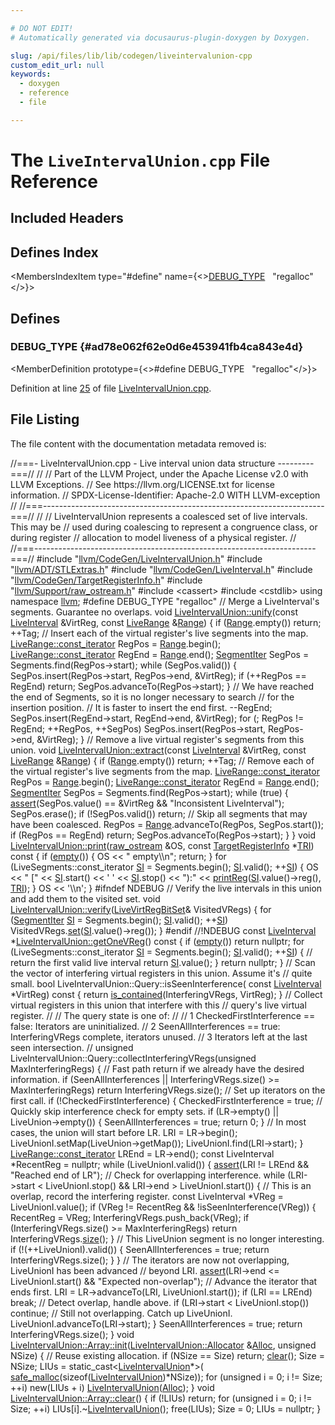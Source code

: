 ```yaml
---

# DO NOT EDIT!
# Automatically generated via docusaurus-plugin-doxygen by Doxygen.

slug: /api/files/lib/lib/codegen/liveintervalunion-cpp
custom_edit_url: null
keywords:
  - doxygen
  - reference
  - file

---
```





# The `LiveIntervalUnion.cpp` File Reference

<DoxygenPage pluginConfig={pluginConfig}>



## Included Headers

<IncludesList>
<IncludesListItem
  filePath="llvm/CodeGen/LiveIntervalUnion.h"
  permalink="/docs/api/files/include/include/llvm/include/llvm/codegen/liveintervalunion-h"
  isLocal="true" />
<IncludesListItem
  filePath="llvm/ADT/STLExtras.h"
  permalink="/docs/api/files/include/include/llvm/include/llvm/adt/stlextras-h"
  isLocal="true" />
<IncludesListItem
  filePath="llvm/CodeGen/LiveInterval.h"
  permalink="/docs/api/files/include/include/llvm/include/llvm/codegen/liveinterval-h"
  isLocal="true" />
<IncludesListItem
  filePath="llvm/CodeGen/TargetRegisterInfo.h"
  permalink="/docs/api/files/include/include/llvm/include/llvm/codegen/targetregisterinfo-h"
  isLocal="true" />
<IncludesListItem
  filePath="llvm/Support/raw_ostream.h"
  permalink="/docs/api/files/include/include/llvm/include/llvm/support/raw-ostream-h"
  isLocal="true" />
<IncludesListItem
  filePath="cassert"
  permalink=""
  isLocal="false" />
<IncludesListItem
  filePath="cstdlib"
  permalink=""
  isLocal="false" />
</IncludesList>

## Defines Index

<MembersIndex>

<MembersIndexItem
  type="#define"
  name={<><a href="#ad78e062f62e0d6e453941fb4ca843e4d">DEBUG&#95;TYPE</a>&nbsp;&nbsp;&nbsp;&quot;regalloc&quot;</>}>
</MembersIndexItem>

</MembersIndex>


<SectionDefinition>

## Defines

### DEBUG&#95;TYPE {#ad78e062f62e0d6e453941fb4ca843e4d}

<MemberDefinition
  prototype={<>#define DEBUG&#95;TYPE&nbsp;&nbsp;&nbsp;&quot;regalloc&quot;</>}>

Definition at line <a href="#l00025">25</a> of file <a href="/docs/api/files/lib/lib/codegen/liveintervalunion-cpp">LiveIntervalUnion.cpp</a>.
</MemberDefinition>

</SectionDefinition>

## File Listing

The file content with the documentation metadata removed is:

<ProgramListing>

<Link id="l00001" /><CodeLine lineNumber="1"><Highlight kind="comment">//===- LiveIntervalUnion.cpp - Live interval union data structure ---------===//</Highlight><Highlight kind="normal"></Highlight></CodeLine>
<Link id="l00002" /><CodeLine lineNumber="2"><Highlight kind="normal"></Highlight><Highlight kind="comment">//</Highlight><Highlight kind="normal"></Highlight></CodeLine>
<Link id="l00003" /><CodeLine lineNumber="3"><Highlight kind="normal"></Highlight><Highlight kind="comment">// Part of the LLVM Project, under the Apache License v2.0 with LLVM Exceptions.</Highlight><Highlight kind="normal"></Highlight></CodeLine>
<Link id="l00004" /><CodeLine lineNumber="4"><Highlight kind="normal"></Highlight><Highlight kind="comment">// See https://llvm.org/LICENSE.txt for license information.</Highlight><Highlight kind="normal"></Highlight></CodeLine>
<Link id="l00005" /><CodeLine lineNumber="5"><Highlight kind="normal"></Highlight><Highlight kind="comment">// SPDX-License-Identifier: Apache-2.0 WITH LLVM-exception</Highlight><Highlight kind="normal"></Highlight></CodeLine>
<Link id="l00006" /><CodeLine lineNumber="6"><Highlight kind="normal"></Highlight><Highlight kind="comment">//</Highlight><Highlight kind="normal"></Highlight></CodeLine>
<Link id="l00007" /><CodeLine lineNumber="7"><Highlight kind="normal"></Highlight><Highlight kind="comment">//===----------------------------------------------------------------------===//</Highlight><Highlight kind="normal"></Highlight></CodeLine>
<Link id="l00008" /><CodeLine lineNumber="8"><Highlight kind="normal"></Highlight><Highlight kind="comment">//</Highlight><Highlight kind="normal"></Highlight></CodeLine>
<Link id="l00009" /><CodeLine lineNumber="9"><Highlight kind="normal"></Highlight><Highlight kind="comment">// LiveIntervalUnion represents a coalesced set of live intervals. This may be</Highlight><Highlight kind="normal"></Highlight></CodeLine>
<Link id="l00010" /><CodeLine lineNumber="10"><Highlight kind="normal"></Highlight><Highlight kind="comment">// used during coalescing to represent a congruence class, or during register</Highlight><Highlight kind="normal"></Highlight></CodeLine>
<Link id="l00011" /><CodeLine lineNumber="11"><Highlight kind="normal"></Highlight><Highlight kind="comment">// allocation to model liveness of a physical register.</Highlight><Highlight kind="normal"></Highlight></CodeLine>
<Link id="l00012" /><CodeLine lineNumber="12"><Highlight kind="normal"></Highlight><Highlight kind="comment">//</Highlight><Highlight kind="normal"></Highlight></CodeLine>
<Link id="l00013" /><CodeLine lineNumber="13"><Highlight kind="normal"></Highlight><Highlight kind="comment">//===----------------------------------------------------------------------===//</Highlight><Highlight kind="normal"></Highlight></CodeLine>
<Link id="l00014" /><CodeLine lineNumber="14"><Highlight kind="normal"></Highlight></CodeLine>
<Link id="l00015" /><CodeLine lineNumber="15"><Highlight kind="normal"></Highlight><Highlight kind="preprocessor">#include &quot;<a href="/docs/api/files/include/include/llvm/include/llvm/codegen/liveintervalunion-h">llvm/CodeGen/LiveIntervalUnion.h</a>&quot;</Highlight><Highlight kind="normal"></Highlight></CodeLine>
<Link id="l00016" /><CodeLine lineNumber="16"><Highlight kind="normal"></Highlight><Highlight kind="preprocessor">#include &quot;<a href="/docs/api/files/include/include/llvm/include/llvm/adt/stlextras-h">llvm/ADT/STLExtras.h</a>&quot;</Highlight><Highlight kind="normal"></Highlight></CodeLine>
<Link id="l00017" /><CodeLine lineNumber="17"><Highlight kind="normal"></Highlight><Highlight kind="preprocessor">#include &quot;<a href="/docs/api/files/include/include/llvm/include/llvm/codegen/liveinterval-h">llvm/CodeGen/LiveInterval.h</a>&quot;</Highlight><Highlight kind="normal"></Highlight></CodeLine>
<Link id="l00018" /><CodeLine lineNumber="18"><Highlight kind="normal"></Highlight><Highlight kind="preprocessor">#include &quot;<a href="/docs/api/files/include/include/llvm/include/llvm/codegen/targetregisterinfo-h">llvm/CodeGen/TargetRegisterInfo.h</a>&quot;</Highlight><Highlight kind="normal"></Highlight></CodeLine>
<Link id="l00019" /><CodeLine lineNumber="19"><Highlight kind="normal"></Highlight><Highlight kind="preprocessor">#include &quot;<a href="/docs/api/files/include/include/llvm/include/llvm/support/raw-ostream-h">llvm/Support/raw&#95;ostream.h</a>&quot;</Highlight><Highlight kind="normal"></Highlight></CodeLine>
<Link id="l00020" /><CodeLine lineNumber="20"><Highlight kind="normal"></Highlight><Highlight kind="preprocessor">#include &lt;cassert&gt;</Highlight><Highlight kind="normal"></Highlight></CodeLine>
<Link id="l00021" /><CodeLine lineNumber="21"><Highlight kind="normal"></Highlight><Highlight kind="preprocessor">#include &lt;cstdlib&gt;</Highlight><Highlight kind="normal"></Highlight></CodeLine>
<Link id="l00022" /><CodeLine lineNumber="22"><Highlight kind="normal"></Highlight></CodeLine>
<Link id="l00023" /><CodeLine lineNumber="23"><Highlight kind="normal"></Highlight><Highlight kind="keyword">using namespace </Highlight><Highlight kind="normal"><a href="/docs/api/namespaces/llvm">llvm</a>;</Highlight></CodeLine>
<Link id="l00024" /><CodeLine lineNumber="24"><Highlight kind="normal"></Highlight></CodeLine>
<Link id="l00025" /><CodeLine lineNumber="25" lineLink="#ad78e062f62e0d6e453941fb4ca843e4d"><Highlight kind="normal"></Highlight><Highlight kind="preprocessor">#define DEBUG&#95;TYPE &quot;regalloc&quot;</Highlight><Highlight kind="normal"></Highlight></CodeLine>
<Link id="l00026" /><CodeLine lineNumber="26"><Highlight kind="normal"></Highlight></CodeLine>
<Link id="l00027" /><CodeLine lineNumber="27"><Highlight kind="normal"></Highlight><Highlight kind="comment">// Merge a LiveInterval&#39;s segments. Guarantee no overlaps.</Highlight><Highlight kind="normal"></Highlight></CodeLine>
<Link id="l00028" /><CodeLine lineNumber="28" lineLink="/docs/api/classes/llvm/liveintervalunion/#a2ca797d7f7c91269e316f10da8d7844b"><Highlight kind="normal"></Highlight><Highlight kind="keywordtype">void</Highlight><Highlight kind="normal"> <a href="/docs/api/classes/llvm/liveintervalunion/#a2ca797d7f7c91269e316f10da8d7844b">LiveIntervalUnion::unify</a>(</Highlight><Highlight kind="keyword">const</Highlight><Highlight kind="normal"> <a href="/docs/api/classes/llvm/liveinterval">LiveInterval</a> &amp;VirtReg,</Highlight></CodeLine>
<Link id="l00029" /><CodeLine lineNumber="29"><Highlight kind="normal">                              </Highlight><Highlight kind="keyword">const</Highlight><Highlight kind="normal"> <a href="/docs/api/classes/llvm/liverange">LiveRange</a> &amp;<a href="/docs/api/files/lib/lib/target/lib/target/nvptx/nvvmintrrange-cpp/#a34bd74317e3f04bfc4318c2d1a470877">Range</a>) &#123;</Highlight></CodeLine>
<Link id="l00030" /><CodeLine lineNumber="30"><Highlight kind="normal">  </Highlight><Highlight kind="keywordflow">if</Highlight><Highlight kind="normal"> (<a href="/docs/api/files/lib/lib/target/lib/target/nvptx/nvvmintrrange-cpp/#a34bd74317e3f04bfc4318c2d1a470877">Range</a>.empty())</Highlight></CodeLine>
<Link id="l00031" /><CodeLine lineNumber="31"><Highlight kind="normal">    </Highlight><Highlight kind="keywordflow">return</Highlight><Highlight kind="normal">;</Highlight></CodeLine>
<Link id="l00032" /><CodeLine lineNumber="32"><Highlight kind="normal">  ++Tag;</Highlight></CodeLine>
<Link id="l00033" /><CodeLine lineNumber="33"><Highlight kind="normal"></Highlight></CodeLine>
<Link id="l00034" /><CodeLine lineNumber="34"><Highlight kind="normal">  </Highlight><Highlight kind="comment">// Insert each of the virtual register&#39;s live segments into the map.</Highlight><Highlight kind="normal"></Highlight></CodeLine>
<Link id="l00035" /><CodeLine lineNumber="35"><Highlight kind="normal">  <a href="/docs/api/classes/llvm/liverange/#a3fc869c7f6d53c3fbb4e572b7821dd05">LiveRange::const&#95;iterator</a> RegPos = <a href="/docs/api/files/lib/lib/target/lib/target/nvptx/nvvmintrrange-cpp/#a34bd74317e3f04bfc4318c2d1a470877">Range</a>.begin();</Highlight></CodeLine>
<Link id="l00036" /><CodeLine lineNumber="36"><Highlight kind="normal">  <a href="/docs/api/classes/llvm/liverange/#a3fc869c7f6d53c3fbb4e572b7821dd05">LiveRange::const&#95;iterator</a> RegEnd = <a href="/docs/api/files/lib/lib/target/lib/target/nvptx/nvvmintrrange-cpp/#a34bd74317e3f04bfc4318c2d1a470877">Range</a>.end();</Highlight></CodeLine>
<Link id="l00037" /><CodeLine lineNumber="37"><Highlight kind="normal">  <a href="/docs/api/classes/llvm/liveintervalunion/#a955fe64963e97f1356746fbce9baeb84">SegmentIter</a> SegPos = Segments.find(RegPos-&gt;start);</Highlight></CodeLine>
<Link id="l00038" /><CodeLine lineNumber="38"><Highlight kind="normal"></Highlight></CodeLine>
<Link id="l00039" /><CodeLine lineNumber="39"><Highlight kind="normal">  </Highlight><Highlight kind="keywordflow">while</Highlight><Highlight kind="normal"> (SegPos.valid()) &#123;</Highlight></CodeLine>
<Link id="l00040" /><CodeLine lineNumber="40"><Highlight kind="normal">    SegPos.insert(RegPos-&gt;start, RegPos-&gt;end, &amp;VirtReg);</Highlight></CodeLine>
<Link id="l00041" /><CodeLine lineNumber="41"><Highlight kind="normal">    </Highlight><Highlight kind="keywordflow">if</Highlight><Highlight kind="normal"> (++RegPos == RegEnd)</Highlight></CodeLine>
<Link id="l00042" /><CodeLine lineNumber="42"><Highlight kind="normal">      </Highlight><Highlight kind="keywordflow">return</Highlight><Highlight kind="normal">;</Highlight></CodeLine>
<Link id="l00043" /><CodeLine lineNumber="43"><Highlight kind="normal">    SegPos.advanceTo(RegPos-&gt;start);</Highlight></CodeLine>
<Link id="l00044" /><CodeLine lineNumber="44"><Highlight kind="normal">  &#125;</Highlight></CodeLine>
<Link id="l00045" /><CodeLine lineNumber="45"><Highlight kind="normal"></Highlight></CodeLine>
<Link id="l00046" /><CodeLine lineNumber="46"><Highlight kind="normal">  </Highlight><Highlight kind="comment">// We have reached the end of Segments, so it is no longer necessary to search</Highlight><Highlight kind="normal"></Highlight></CodeLine>
<Link id="l00047" /><CodeLine lineNumber="47"><Highlight kind="normal">  </Highlight><Highlight kind="comment">// for the insertion position.</Highlight><Highlight kind="normal"></Highlight></CodeLine>
<Link id="l00048" /><CodeLine lineNumber="48"><Highlight kind="normal">  </Highlight><Highlight kind="comment">// It is faster to insert the end first.</Highlight><Highlight kind="normal"></Highlight></CodeLine>
<Link id="l00049" /><CodeLine lineNumber="49"><Highlight kind="normal">  --RegEnd;</Highlight></CodeLine>
<Link id="l00050" /><CodeLine lineNumber="50"><Highlight kind="normal">  SegPos.insert(RegEnd-&gt;start, RegEnd-&gt;end, &amp;VirtReg);</Highlight></CodeLine>
<Link id="l00051" /><CodeLine lineNumber="51"><Highlight kind="normal">  </Highlight><Highlight kind="keywordflow">for</Highlight><Highlight kind="normal"> (; RegPos != RegEnd; ++RegPos, ++SegPos)</Highlight></CodeLine>
<Link id="l00052" /><CodeLine lineNumber="52"><Highlight kind="normal">    SegPos.insert(RegPos-&gt;start, RegPos-&gt;end, &amp;VirtReg);</Highlight></CodeLine>
<Link id="l00053" /><CodeLine lineNumber="53"><Highlight kind="normal">&#125;</Highlight></CodeLine>
<Link id="l00054" /><CodeLine lineNumber="54"><Highlight kind="normal"></Highlight></CodeLine>
<Link id="l00055" /><CodeLine lineNumber="55"><Highlight kind="normal"></Highlight><Highlight kind="comment">// Remove a live virtual register&#39;s segments from this union.</Highlight><Highlight kind="normal"></Highlight></CodeLine>
<Link id="l00056" /><CodeLine lineNumber="56" lineLink="/docs/api/classes/llvm/liveintervalunion/#a7b6820515dc400890111693ed7d0c9db"><Highlight kind="normal"></Highlight><Highlight kind="keywordtype">void</Highlight><Highlight kind="normal"> <a href="/docs/api/classes/llvm/liveintervalunion/#a7b6820515dc400890111693ed7d0c9db">LiveIntervalUnion::extract</a>(</Highlight><Highlight kind="keyword">const</Highlight><Highlight kind="normal"> <a href="/docs/api/classes/llvm/liveinterval">LiveInterval</a> &amp;VirtReg,</Highlight></CodeLine>
<Link id="l00057" /><CodeLine lineNumber="57"><Highlight kind="normal">                                </Highlight><Highlight kind="keyword">const</Highlight><Highlight kind="normal"> <a href="/docs/api/classes/llvm/liverange">LiveRange</a> &amp;<a href="/docs/api/files/lib/lib/target/lib/target/nvptx/nvvmintrrange-cpp/#a34bd74317e3f04bfc4318c2d1a470877">Range</a>) &#123;</Highlight></CodeLine>
<Link id="l00058" /><CodeLine lineNumber="58"><Highlight kind="normal">  </Highlight><Highlight kind="keywordflow">if</Highlight><Highlight kind="normal"> (<a href="/docs/api/files/lib/lib/target/lib/target/nvptx/nvvmintrrange-cpp/#a34bd74317e3f04bfc4318c2d1a470877">Range</a>.empty())</Highlight></CodeLine>
<Link id="l00059" /><CodeLine lineNumber="59"><Highlight kind="normal">    </Highlight><Highlight kind="keywordflow">return</Highlight><Highlight kind="normal">;</Highlight></CodeLine>
<Link id="l00060" /><CodeLine lineNumber="60"><Highlight kind="normal">  ++Tag;</Highlight></CodeLine>
<Link id="l00061" /><CodeLine lineNumber="61"><Highlight kind="normal"></Highlight></CodeLine>
<Link id="l00062" /><CodeLine lineNumber="62"><Highlight kind="normal">  </Highlight><Highlight kind="comment">// Remove each of the virtual register&#39;s live segments from the map.</Highlight><Highlight kind="normal"></Highlight></CodeLine>
<Link id="l00063" /><CodeLine lineNumber="63"><Highlight kind="normal">  <a href="/docs/api/classes/llvm/liverange/#a3fc869c7f6d53c3fbb4e572b7821dd05">LiveRange::const&#95;iterator</a> RegPos = <a href="/docs/api/files/lib/lib/target/lib/target/nvptx/nvvmintrrange-cpp/#a34bd74317e3f04bfc4318c2d1a470877">Range</a>.begin();</Highlight></CodeLine>
<Link id="l00064" /><CodeLine lineNumber="64"><Highlight kind="normal">  <a href="/docs/api/classes/llvm/liverange/#a3fc869c7f6d53c3fbb4e572b7821dd05">LiveRange::const&#95;iterator</a> RegEnd = <a href="/docs/api/files/lib/lib/target/lib/target/nvptx/nvvmintrrange-cpp/#a34bd74317e3f04bfc4318c2d1a470877">Range</a>.end();</Highlight></CodeLine>
<Link id="l00065" /><CodeLine lineNumber="65"><Highlight kind="normal">  <a href="/docs/api/classes/llvm/liveintervalunion/#a955fe64963e97f1356746fbce9baeb84">SegmentIter</a> SegPos = Segments.find(RegPos-&gt;start);</Highlight></CodeLine>
<Link id="l00066" /><CodeLine lineNumber="66"><Highlight kind="normal"></Highlight></CodeLine>
<Link id="l00067" /><CodeLine lineNumber="67"><Highlight kind="normal">  </Highlight><Highlight kind="keywordflow">while</Highlight><Highlight kind="normal"> (</Highlight><Highlight kind="keyword">true</Highlight><Highlight kind="normal">) &#123;</Highlight></CodeLine>
<Link id="l00068" /><CodeLine lineNumber="68"><Highlight kind="normal">    <a href="/docs/api/files/lib/lib/target/lib/target/amdgpu/silowercontrolflow-cpp/#a4868c5d81c5ccc98c47aeab6244346a0">assert</a>(SegPos.value() == &amp;VirtReg &amp;&amp; </Highlight><Highlight kind="stringliteral">&quot;Inconsistent LiveInterval&quot;</Highlight><Highlight kind="normal">);</Highlight></CodeLine>
<Link id="l00069" /><CodeLine lineNumber="69"><Highlight kind="normal">    SegPos.erase();</Highlight></CodeLine>
<Link id="l00070" /><CodeLine lineNumber="70"><Highlight kind="normal">    </Highlight><Highlight kind="keywordflow">if</Highlight><Highlight kind="normal"> (!SegPos.valid())</Highlight></CodeLine>
<Link id="l00071" /><CodeLine lineNumber="71"><Highlight kind="normal">      </Highlight><Highlight kind="keywordflow">return</Highlight><Highlight kind="normal">;</Highlight></CodeLine>
<Link id="l00072" /><CodeLine lineNumber="72"><Highlight kind="normal"></Highlight></CodeLine>
<Link id="l00073" /><CodeLine lineNumber="73"><Highlight kind="normal">    </Highlight><Highlight kind="comment">// Skip all segments that may have been coalesced.</Highlight><Highlight kind="normal"></Highlight></CodeLine>
<Link id="l00074" /><CodeLine lineNumber="74"><Highlight kind="normal">    RegPos = <a href="/docs/api/files/lib/lib/target/lib/target/nvptx/nvvmintrrange-cpp/#a34bd74317e3f04bfc4318c2d1a470877">Range</a>.advanceTo(RegPos, SegPos.start());</Highlight></CodeLine>
<Link id="l00075" /><CodeLine lineNumber="75"><Highlight kind="normal">    </Highlight><Highlight kind="keywordflow">if</Highlight><Highlight kind="normal"> (RegPos == RegEnd)</Highlight></CodeLine>
<Link id="l00076" /><CodeLine lineNumber="76"><Highlight kind="normal">      </Highlight><Highlight kind="keywordflow">return</Highlight><Highlight kind="normal">;</Highlight></CodeLine>
<Link id="l00077" /><CodeLine lineNumber="77"><Highlight kind="normal"></Highlight></CodeLine>
<Link id="l00078" /><CodeLine lineNumber="78"><Highlight kind="normal">    SegPos.advanceTo(RegPos-&gt;start);</Highlight></CodeLine>
<Link id="l00079" /><CodeLine lineNumber="79"><Highlight kind="normal">  &#125;</Highlight></CodeLine>
<Link id="l00080" /><CodeLine lineNumber="80"><Highlight kind="normal">&#125;</Highlight></CodeLine>
<Link id="l00081" /><CodeLine lineNumber="81"><Highlight kind="normal"></Highlight></CodeLine>
<Link id="l00082" /><CodeLine lineNumber="82"><Highlight kind="normal"></Highlight><Highlight kind="keywordtype">void</Highlight><Highlight kind="normal"></Highlight></CodeLine>
<Link id="l00083" /><CodeLine lineNumber="83" lineLink="/docs/api/classes/llvm/liveintervalunion/#ac71126c0da12305fa8cf78f7e1d4d1a2"><Highlight kind="normal"><a href="/docs/api/classes/llvm/liveintervalunion/#ac71126c0da12305fa8cf78f7e1d4d1a2">LiveIntervalUnion::print</a>(<a href="/docs/api/classes/llvm/raw-ostream">raw&#95;ostream</a> &amp;OS, </Highlight><Highlight kind="keyword">const</Highlight><Highlight kind="normal"> <a href="/docs/api/classes/llvm/targetregisterinfo">TargetRegisterInfo</a> &#42;<a href="/docs/api/files/lib/lib/codegen/machinesink-cpp/#a0f36ed1bc17fc1aa97fe291c439a0698">TRI</a>)</Highlight><Highlight kind="keyword"> const </Highlight><Highlight kind="normal">&#123;</Highlight></CodeLine>
<Link id="l00084" /><CodeLine lineNumber="84"><Highlight kind="normal">  </Highlight><Highlight kind="keywordflow">if</Highlight><Highlight kind="normal"> (<a href="/docs/api/classes/llvm/liveintervalunion/#ae2bd39cef1749176c095654a688d8166">empty</a>()) &#123;</Highlight></CodeLine>
<Link id="l00085" /><CodeLine lineNumber="85"><Highlight kind="normal">    OS &lt;&lt; </Highlight><Highlight kind="stringliteral">&quot; empty\\n&quot;</Highlight><Highlight kind="normal">;</Highlight></CodeLine>
<Link id="l00086" /><CodeLine lineNumber="86"><Highlight kind="normal">    </Highlight><Highlight kind="keywordflow">return</Highlight><Highlight kind="normal">;</Highlight></CodeLine>
<Link id="l00087" /><CodeLine lineNumber="87"><Highlight kind="normal">  &#125;</Highlight></CodeLine>
<Link id="l00088" /><CodeLine lineNumber="88"><Highlight kind="normal">  </Highlight><Highlight kind="keywordflow">for</Highlight><Highlight kind="normal"> (LiveSegments::const&#95;iterator <a href="/docs/api/namespaces/llvm/si">SI</a> = Segments.begin(); <a href="/docs/api/namespaces/llvm/si">SI</a>.valid(); ++<a href="/docs/api/namespaces/llvm/si">SI</a>) &#123;</Highlight></CodeLine>
<Link id="l00089" /><CodeLine lineNumber="89"><Highlight kind="normal">    OS &lt;&lt; </Highlight><Highlight kind="stringliteral">&quot; &#91;&quot;</Highlight><Highlight kind="normal"> &lt;&lt; <a href="/docs/api/namespaces/llvm/si">SI</a>.start() &lt;&lt; </Highlight><Highlight kind="charliteral">&#39; &#39;</Highlight><Highlight kind="normal"> &lt;&lt; <a href="/docs/api/namespaces/llvm/si">SI</a>.stop()</Highlight></CodeLine>
<Link id="l00090" /><CodeLine lineNumber="90"><Highlight kind="normal">       &lt;&lt; </Highlight><Highlight kind="stringliteral">&quot;):&quot;</Highlight><Highlight kind="normal"> &lt;&lt; <a href="/docs/api/namespaces/llvm/#af085ea923a328b9fa6a1975f1a4ff987">printReg</a>(<a href="/docs/api/namespaces/llvm/si">SI</a>.value()-&gt;reg(), <a href="/docs/api/files/lib/lib/codegen/machinesink-cpp/#a0f36ed1bc17fc1aa97fe291c439a0698">TRI</a>);</Highlight></CodeLine>
<Link id="l00091" /><CodeLine lineNumber="91"><Highlight kind="normal">  &#125;</Highlight></CodeLine>
<Link id="l00092" /><CodeLine lineNumber="92"><Highlight kind="normal">  OS &lt;&lt; </Highlight><Highlight kind="charliteral">&#39;\\n&#39;</Highlight><Highlight kind="normal">;</Highlight></CodeLine>
<Link id="l00093" /><CodeLine lineNumber="93"><Highlight kind="normal">&#125;</Highlight></CodeLine>
<Link id="l00094" /><CodeLine lineNumber="94"><Highlight kind="normal"></Highlight></CodeLine>
<Link id="l00095" /><CodeLine lineNumber="95"><Highlight kind="normal"></Highlight><Highlight kind="preprocessor">#ifndef NDEBUG</Highlight><Highlight kind="normal"></Highlight></CodeLine>
<Link id="l00096" /><CodeLine lineNumber="96"><Highlight kind="normal"></Highlight><Highlight kind="comment">// Verify the live intervals in this union and add them to the visited set.</Highlight><Highlight kind="normal"></Highlight></CodeLine>
<Link id="l00097" /><CodeLine lineNumber="97" lineLink="/docs/api/classes/llvm/liveintervalunion/#aa6fdf89b1af8d8149da176b90559772e"><Highlight kind="normal"></Highlight><Highlight kind="keywordtype">void</Highlight><Highlight kind="normal"> <a href="/docs/api/classes/llvm/liveintervalunion/#aa6fdf89b1af8d8149da176b90559772e">LiveIntervalUnion::verify</a>(<a href="/docs/api/namespaces/llvm/#a4d5f563efc65347976c99e5866e307d0">LiveVirtRegBitSet</a>&amp; VisitedVRegs) &#123;</Highlight></CodeLine>
<Link id="l00098" /><CodeLine lineNumber="98"><Highlight kind="normal">  </Highlight><Highlight kind="keywordflow">for</Highlight><Highlight kind="normal"> (<a href="/docs/api/classes/llvm/liveintervalunion/#a955fe64963e97f1356746fbce9baeb84">SegmentIter</a> <a href="/docs/api/namespaces/llvm/si">SI</a> = Segments.begin(); <a href="/docs/api/namespaces/llvm/si">SI</a>.valid(); ++<a href="/docs/api/namespaces/llvm/si">SI</a>)</Highlight></CodeLine>
<Link id="l00099" /><CodeLine lineNumber="99"><Highlight kind="normal">    VisitedVRegs.<a href="/docs/api/classes/llvm/sparsebitvector/#a613c1e44c4e88e9a1e0be386cb5fa828">set</a>(<a href="/docs/api/namespaces/llvm/si">SI</a>.value()-&gt;reg());</Highlight></CodeLine>
<Link id="l00100" /><CodeLine lineNumber="100"><Highlight kind="normal">&#125;</Highlight></CodeLine>
<Link id="l00101" /><CodeLine lineNumber="101"><Highlight kind="normal"></Highlight><Highlight kind="preprocessor">#endif </Highlight><Highlight kind="comment">//!NDEBUG</Highlight><Highlight kind="normal"></Highlight></CodeLine>
<Link id="l00102" /><CodeLine lineNumber="102"><Highlight kind="normal"></Highlight></CodeLine>
<Link id="l00103" /><CodeLine lineNumber="103" lineLink="/docs/api/classes/llvm/liveintervalunion/#a40b6f3f99b400461f81346d88138ed01"><Highlight kind="normal"></Highlight><Highlight kind="keyword">const</Highlight><Highlight kind="normal"> <a href="/docs/api/classes/llvm/liveinterval">LiveInterval</a> &#42;<a href="/docs/api/classes/llvm/liveintervalunion/#a40b6f3f99b400461f81346d88138ed01">LiveIntervalUnion::getOneVReg</a>()</Highlight><Highlight kind="keyword"> const </Highlight><Highlight kind="normal">&#123;</Highlight></CodeLine>
<Link id="l00104" /><CodeLine lineNumber="104"><Highlight kind="normal">  </Highlight><Highlight kind="keywordflow">if</Highlight><Highlight kind="normal"> (<a href="/docs/api/classes/llvm/liveintervalunion/#ae2bd39cef1749176c095654a688d8166">empty</a>())</Highlight></CodeLine>
<Link id="l00105" /><CodeLine lineNumber="105"><Highlight kind="normal">    </Highlight><Highlight kind="keywordflow">return</Highlight><Highlight kind="normal"> </Highlight><Highlight kind="keyword">nullptr</Highlight><Highlight kind="normal">;</Highlight></CodeLine>
<Link id="l00106" /><CodeLine lineNumber="106"><Highlight kind="normal">  </Highlight><Highlight kind="keywordflow">for</Highlight><Highlight kind="normal"> (LiveSegments::const&#95;iterator <a href="/docs/api/namespaces/llvm/si">SI</a> = Segments.begin(); <a href="/docs/api/namespaces/llvm/si">SI</a>.valid(); ++<a href="/docs/api/namespaces/llvm/si">SI</a>) &#123;</Highlight></CodeLine>
<Link id="l00107" /><CodeLine lineNumber="107"><Highlight kind="normal">    </Highlight><Highlight kind="comment">// return the first valid live interval</Highlight><Highlight kind="normal"></Highlight></CodeLine>
<Link id="l00108" /><CodeLine lineNumber="108"><Highlight kind="normal">    </Highlight><Highlight kind="keywordflow">return</Highlight><Highlight kind="normal"> <a href="/docs/api/namespaces/llvm/si">SI</a>.value();</Highlight></CodeLine>
<Link id="l00109" /><CodeLine lineNumber="109"><Highlight kind="normal">  &#125;</Highlight></CodeLine>
<Link id="l00110" /><CodeLine lineNumber="110"><Highlight kind="normal">  </Highlight><Highlight kind="keywordflow">return</Highlight><Highlight kind="normal"> </Highlight><Highlight kind="keyword">nullptr</Highlight><Highlight kind="normal">;</Highlight></CodeLine>
<Link id="l00111" /><CodeLine lineNumber="111"><Highlight kind="normal">&#125;</Highlight></CodeLine>
<Link id="l00112" /><CodeLine lineNumber="112"><Highlight kind="normal"></Highlight></CodeLine>
<Link id="l00113" /><CodeLine lineNumber="113"><Highlight kind="normal"></Highlight><Highlight kind="comment">// Scan the vector of interfering virtual registers in this union. Assume it&#39;s</Highlight><Highlight kind="normal"></Highlight></CodeLine>
<Link id="l00114" /><CodeLine lineNumber="114"><Highlight kind="normal"></Highlight><Highlight kind="comment">// quite small.</Highlight><Highlight kind="normal"></Highlight></CodeLine>
<Link id="l00115" /><CodeLine lineNumber="115"><Highlight kind="normal"></Highlight><Highlight kind="keywordtype">bool</Highlight><Highlight kind="normal"> LiveIntervalUnion::Query::isSeenInterference(</Highlight></CodeLine>
<Link id="l00116" /><CodeLine lineNumber="116"><Highlight kind="normal">    </Highlight><Highlight kind="keyword">const</Highlight><Highlight kind="normal"> <a href="/docs/api/classes/llvm/liveinterval">LiveInterval</a> &#42;VirtReg)</Highlight><Highlight kind="keyword"> const </Highlight><Highlight kind="normal">&#123;</Highlight></CodeLine>
<Link id="l00117" /><CodeLine lineNumber="117"><Highlight kind="normal">  </Highlight><Highlight kind="keywordflow">return</Highlight><Highlight kind="normal"> <a href="/docs/api/namespaces/llvm/#acd1cd968cb420c82d70926920fcdc7d7">is&#95;contained</a>(InterferingVRegs, VirtReg);</Highlight></CodeLine>
<Link id="l00118" /><CodeLine lineNumber="118"><Highlight kind="normal">&#125;</Highlight></CodeLine>
<Link id="l00119" /><CodeLine lineNumber="119"><Highlight kind="normal"></Highlight></CodeLine>
<Link id="l00120" /><CodeLine lineNumber="120"><Highlight kind="normal"></Highlight><Highlight kind="comment">// Collect virtual registers in this union that interfere with this</Highlight><Highlight kind="normal"></Highlight></CodeLine>
<Link id="l00121" /><CodeLine lineNumber="121"><Highlight kind="normal"></Highlight><Highlight kind="comment">// query&#39;s live virtual register.</Highlight><Highlight kind="normal"></Highlight></CodeLine>
<Link id="l00122" /><CodeLine lineNumber="122"><Highlight kind="normal"></Highlight><Highlight kind="comment">//</Highlight><Highlight kind="normal"></Highlight></CodeLine>
<Link id="l00123" /><CodeLine lineNumber="123"><Highlight kind="normal"></Highlight><Highlight kind="comment">// The query state is one of:</Highlight><Highlight kind="normal"></Highlight></CodeLine>
<Link id="l00124" /><CodeLine lineNumber="124"><Highlight kind="normal"></Highlight><Highlight kind="comment">//</Highlight><Highlight kind="normal"></Highlight></CodeLine>
<Link id="l00125" /><CodeLine lineNumber="125"><Highlight kind="normal"></Highlight><Highlight kind="comment">// 1 CheckedFirstInterference == false: Iterators are uninitialized.</Highlight><Highlight kind="normal"></Highlight></CodeLine>
<Link id="l00126" /><CodeLine lineNumber="126"><Highlight kind="normal"></Highlight><Highlight kind="comment">// 2 SeenAllInterferences == true: InterferingVRegs complete, iterators unused.</Highlight><Highlight kind="normal"></Highlight></CodeLine>
<Link id="l00127" /><CodeLine lineNumber="127"><Highlight kind="normal"></Highlight><Highlight kind="comment">// 3 Iterators left at the last seen intersection.</Highlight><Highlight kind="normal"></Highlight></CodeLine>
<Link id="l00128" /><CodeLine lineNumber="128"><Highlight kind="normal"></Highlight><Highlight kind="comment">//</Highlight><Highlight kind="normal"></Highlight></CodeLine>
<Link id="l00129" /><CodeLine lineNumber="129"><Highlight kind="normal"></Highlight><Highlight kind="keywordtype">unsigned</Highlight><Highlight kind="normal"></Highlight></CodeLine>
<Link id="l00130" /><CodeLine lineNumber="130"><Highlight kind="normal">LiveIntervalUnion::Query::collectInterferingVRegs(</Highlight><Highlight kind="keywordtype">unsigned</Highlight><Highlight kind="normal"> MaxInterferingRegs) &#123;</Highlight></CodeLine>
<Link id="l00131" /><CodeLine lineNumber="131"><Highlight kind="normal">  </Highlight><Highlight kind="comment">// Fast path return if we already have the desired information.</Highlight><Highlight kind="normal"></Highlight></CodeLine>
<Link id="l00132" /><CodeLine lineNumber="132"><Highlight kind="normal">  </Highlight><Highlight kind="keywordflow">if</Highlight><Highlight kind="normal"> (SeenAllInterferences || InterferingVRegs.size() &gt;= MaxInterferingRegs)</Highlight></CodeLine>
<Link id="l00133" /><CodeLine lineNumber="133"><Highlight kind="normal">    </Highlight><Highlight kind="keywordflow">return</Highlight><Highlight kind="normal"> InterferingVRegs.size();</Highlight></CodeLine>
<Link id="l00134" /><CodeLine lineNumber="134"><Highlight kind="normal"></Highlight></CodeLine>
<Link id="l00135" /><CodeLine lineNumber="135"><Highlight kind="normal">  </Highlight><Highlight kind="comment">// Set up iterators on the first call.</Highlight><Highlight kind="normal"></Highlight></CodeLine>
<Link id="l00136" /><CodeLine lineNumber="136"><Highlight kind="normal">  </Highlight><Highlight kind="keywordflow">if</Highlight><Highlight kind="normal"> (!CheckedFirstInterference) &#123;</Highlight></CodeLine>
<Link id="l00137" /><CodeLine lineNumber="137"><Highlight kind="normal">    CheckedFirstInterference = </Highlight><Highlight kind="keyword">true</Highlight><Highlight kind="normal">;</Highlight></CodeLine>
<Link id="l00138" /><CodeLine lineNumber="138"><Highlight kind="normal"></Highlight></CodeLine>
<Link id="l00139" /><CodeLine lineNumber="139"><Highlight kind="normal">    </Highlight><Highlight kind="comment">// Quickly skip interference check for empty sets.</Highlight><Highlight kind="normal"></Highlight></CodeLine>
<Link id="l00140" /><CodeLine lineNumber="140"><Highlight kind="normal">    </Highlight><Highlight kind="keywordflow">if</Highlight><Highlight kind="normal"> (LR-&gt;empty() || LiveUnion-&gt;empty()) &#123;</Highlight></CodeLine>
<Link id="l00141" /><CodeLine lineNumber="141"><Highlight kind="normal">      SeenAllInterferences = </Highlight><Highlight kind="keyword">true</Highlight><Highlight kind="normal">;</Highlight></CodeLine>
<Link id="l00142" /><CodeLine lineNumber="142"><Highlight kind="normal">      </Highlight><Highlight kind="keywordflow">return</Highlight><Highlight kind="normal"> 0;</Highlight></CodeLine>
<Link id="l00143" /><CodeLine lineNumber="143"><Highlight kind="normal">    &#125;</Highlight></CodeLine>
<Link id="l00144" /><CodeLine lineNumber="144"><Highlight kind="normal"></Highlight></CodeLine>
<Link id="l00145" /><CodeLine lineNumber="145"><Highlight kind="normal">    </Highlight><Highlight kind="comment">// In most cases, the union will start before LR.</Highlight><Highlight kind="normal"></Highlight></CodeLine>
<Link id="l00146" /><CodeLine lineNumber="146"><Highlight kind="normal">    LRI = LR-&gt;begin();</Highlight></CodeLine>
<Link id="l00147" /><CodeLine lineNumber="147"><Highlight kind="normal">    LiveUnionI.setMap(LiveUnion-&gt;getMap());</Highlight></CodeLine>
<Link id="l00148" /><CodeLine lineNumber="148"><Highlight kind="normal">    LiveUnionI.find(LRI-&gt;start);</Highlight></CodeLine>
<Link id="l00149" /><CodeLine lineNumber="149"><Highlight kind="normal">  &#125;</Highlight></CodeLine>
<Link id="l00150" /><CodeLine lineNumber="150"><Highlight kind="normal"></Highlight></CodeLine>
<Link id="l00151" /><CodeLine lineNumber="151"><Highlight kind="normal">  <a href="/docs/api/classes/llvm/liverange/#a3fc869c7f6d53c3fbb4e572b7821dd05">LiveRange::const&#95;iterator</a> LREnd = LR-&gt;end();</Highlight></CodeLine>
<Link id="l00152" /><CodeLine lineNumber="152"><Highlight kind="normal">  </Highlight><Highlight kind="keyword">const</Highlight><Highlight kind="normal"> LiveInterval &#42;RecentReg = </Highlight><Highlight kind="keyword">nullptr</Highlight><Highlight kind="normal">;</Highlight></CodeLine>
<Link id="l00153" /><CodeLine lineNumber="153"><Highlight kind="normal">  </Highlight><Highlight kind="keywordflow">while</Highlight><Highlight kind="normal"> (LiveUnionI.valid()) &#123;</Highlight></CodeLine>
<Link id="l00154" /><CodeLine lineNumber="154"><Highlight kind="normal">    <a href="/docs/api/files/lib/lib/target/lib/target/amdgpu/silowercontrolflow-cpp/#a4868c5d81c5ccc98c47aeab6244346a0">assert</a>(LRI != LREnd &amp;&amp; </Highlight><Highlight kind="stringliteral">&quot;Reached end of LR&quot;</Highlight><Highlight kind="normal">);</Highlight></CodeLine>
<Link id="l00155" /><CodeLine lineNumber="155"><Highlight kind="normal"></Highlight></CodeLine>
<Link id="l00156" /><CodeLine lineNumber="156"><Highlight kind="normal">    </Highlight><Highlight kind="comment">// Check for overlapping interference.</Highlight><Highlight kind="normal"></Highlight></CodeLine>
<Link id="l00157" /><CodeLine lineNumber="157"><Highlight kind="normal">    </Highlight><Highlight kind="keywordflow">while</Highlight><Highlight kind="normal"> (LRI-&gt;start &lt; LiveUnionI.stop() &amp;&amp; LRI-&gt;end &gt; LiveUnionI.start()) &#123;</Highlight></CodeLine>
<Link id="l00158" /><CodeLine lineNumber="158"><Highlight kind="normal">      </Highlight><Highlight kind="comment">// This is an overlap, record the interfering register.</Highlight><Highlight kind="normal"></Highlight></CodeLine>
<Link id="l00159" /><CodeLine lineNumber="159"><Highlight kind="normal">      </Highlight><Highlight kind="keyword">const</Highlight><Highlight kind="normal"> LiveInterval &#42;VReg = LiveUnionI.value();</Highlight></CodeLine>
<Link id="l00160" /><CodeLine lineNumber="160"><Highlight kind="normal">      </Highlight><Highlight kind="keywordflow">if</Highlight><Highlight kind="normal"> (VReg != RecentReg &amp;&amp; !isSeenInterference(VReg)) &#123;</Highlight></CodeLine>
<Link id="l00161" /><CodeLine lineNumber="161"><Highlight kind="normal">        RecentReg = VReg;</Highlight></CodeLine>
<Link id="l00162" /><CodeLine lineNumber="162"><Highlight kind="normal">        InterferingVRegs.push&#95;back(VReg);</Highlight></CodeLine>
<Link id="l00163" /><CodeLine lineNumber="163"><Highlight kind="normal">        </Highlight><Highlight kind="keywordflow">if</Highlight><Highlight kind="normal"> (InterferingVRegs.size() &gt;= MaxInterferingRegs)</Highlight></CodeLine>
<Link id="l00164" /><CodeLine lineNumber="164"><Highlight kind="normal">          </Highlight><Highlight kind="keywordflow">return</Highlight><Highlight kind="normal"> InterferingVRegs.<a href="/docs/api/classes/llvm/liverange/#ac80c04546dae620bf4dca9d6137d6a61">size</a>();</Highlight></CodeLine>
<Link id="l00165" /><CodeLine lineNumber="165"><Highlight kind="normal">      &#125;</Highlight></CodeLine>
<Link id="l00166" /><CodeLine lineNumber="166"><Highlight kind="normal">      </Highlight><Highlight kind="comment">// This LiveUnion segment is no longer interesting.</Highlight><Highlight kind="normal"></Highlight></CodeLine>
<Link id="l00167" /><CodeLine lineNumber="167"><Highlight kind="normal">      </Highlight><Highlight kind="keywordflow">if</Highlight><Highlight kind="normal"> (!(++LiveUnionI).valid()) &#123;</Highlight></CodeLine>
<Link id="l00168" /><CodeLine lineNumber="168"><Highlight kind="normal">        SeenAllInterferences = </Highlight><Highlight kind="keyword">true</Highlight><Highlight kind="normal">;</Highlight></CodeLine>
<Link id="l00169" /><CodeLine lineNumber="169"><Highlight kind="normal">        </Highlight><Highlight kind="keywordflow">return</Highlight><Highlight kind="normal"> InterferingVRegs.size();</Highlight></CodeLine>
<Link id="l00170" /><CodeLine lineNumber="170"><Highlight kind="normal">      &#125;</Highlight></CodeLine>
<Link id="l00171" /><CodeLine lineNumber="171"><Highlight kind="normal">    &#125;</Highlight></CodeLine>
<Link id="l00172" /><CodeLine lineNumber="172"><Highlight kind="normal"></Highlight></CodeLine>
<Link id="l00173" /><CodeLine lineNumber="173"><Highlight kind="normal">    </Highlight><Highlight kind="comment">// The iterators are now not overlapping, LiveUnionI has been advanced</Highlight><Highlight kind="normal"></Highlight></CodeLine>
<Link id="l00174" /><CodeLine lineNumber="174"><Highlight kind="normal">    </Highlight><Highlight kind="comment">// beyond LRI.</Highlight><Highlight kind="normal"></Highlight></CodeLine>
<Link id="l00175" /><CodeLine lineNumber="175"><Highlight kind="normal">    <a href="/docs/api/files/lib/lib/target/lib/target/amdgpu/silowercontrolflow-cpp/#a4868c5d81c5ccc98c47aeab6244346a0">assert</a>(LRI-&gt;end &lt;= LiveUnionI.start() &amp;&amp; </Highlight><Highlight kind="stringliteral">&quot;Expected non-overlap&quot;</Highlight><Highlight kind="normal">);</Highlight></CodeLine>
<Link id="l00176" /><CodeLine lineNumber="176"><Highlight kind="normal"></Highlight></CodeLine>
<Link id="l00177" /><CodeLine lineNumber="177"><Highlight kind="normal">    </Highlight><Highlight kind="comment">// Advance the iterator that ends first.</Highlight><Highlight kind="normal"></Highlight></CodeLine>
<Link id="l00178" /><CodeLine lineNumber="178"><Highlight kind="normal">    LRI = LR-&gt;advanceTo(LRI, LiveUnionI.start());</Highlight></CodeLine>
<Link id="l00179" /><CodeLine lineNumber="179"><Highlight kind="normal">    </Highlight><Highlight kind="keywordflow">if</Highlight><Highlight kind="normal"> (LRI == LREnd)</Highlight></CodeLine>
<Link id="l00180" /><CodeLine lineNumber="180"><Highlight kind="normal">      </Highlight><Highlight kind="keywordflow">break</Highlight><Highlight kind="normal">;</Highlight></CodeLine>
<Link id="l00181" /><CodeLine lineNumber="181"><Highlight kind="normal"></Highlight></CodeLine>
<Link id="l00182" /><CodeLine lineNumber="182"><Highlight kind="normal">    </Highlight><Highlight kind="comment">// Detect overlap, handle above.</Highlight><Highlight kind="normal"></Highlight></CodeLine>
<Link id="l00183" /><CodeLine lineNumber="183"><Highlight kind="normal">    </Highlight><Highlight kind="keywordflow">if</Highlight><Highlight kind="normal"> (LRI-&gt;start &lt; LiveUnionI.stop())</Highlight></CodeLine>
<Link id="l00184" /><CodeLine lineNumber="184"><Highlight kind="normal">      </Highlight><Highlight kind="keywordflow">continue</Highlight><Highlight kind="normal">;</Highlight></CodeLine>
<Link id="l00185" /><CodeLine lineNumber="185"><Highlight kind="normal"></Highlight></CodeLine>
<Link id="l00186" /><CodeLine lineNumber="186"><Highlight kind="normal">    </Highlight><Highlight kind="comment">// Still not overlapping. Catch up LiveUnionI.</Highlight><Highlight kind="normal"></Highlight></CodeLine>
<Link id="l00187" /><CodeLine lineNumber="187"><Highlight kind="normal">    LiveUnionI.advanceTo(LRI-&gt;start);</Highlight></CodeLine>
<Link id="l00188" /><CodeLine lineNumber="188"><Highlight kind="normal">  &#125;</Highlight></CodeLine>
<Link id="l00189" /><CodeLine lineNumber="189"><Highlight kind="normal">  SeenAllInterferences = </Highlight><Highlight kind="keyword">true</Highlight><Highlight kind="normal">;</Highlight></CodeLine>
<Link id="l00190" /><CodeLine lineNumber="190"><Highlight kind="normal">  </Highlight><Highlight kind="keywordflow">return</Highlight><Highlight kind="normal"> InterferingVRegs.size();</Highlight></CodeLine>
<Link id="l00191" /><CodeLine lineNumber="191"><Highlight kind="normal">&#125;</Highlight></CodeLine>
<Link id="l00192" /><CodeLine lineNumber="192"><Highlight kind="normal"></Highlight></CodeLine>
<Link id="l00193" /><CodeLine lineNumber="193" lineLink="/docs/api/classes/llvm/liveintervalunion/array/#a0e16dcff45ef11be19123e4e764a6e44"><Highlight kind="normal"></Highlight><Highlight kind="keywordtype">void</Highlight><Highlight kind="normal"> <a href="/docs/api/classes/llvm/liveintervalunion/array/#a0e16dcff45ef11be19123e4e764a6e44">LiveIntervalUnion::Array::init</a>(<a href="/docs/api/classes/llvm/liveintervalunion/#aec9428cfe59ce0851615cef7e5527a01">LiveIntervalUnion::Allocator</a> &amp;<a href="/docs/api/namespaces/llvm/#a264176188c0aadccd3ca5b6929b5a2e1aea571dc00aef155a16d4e7e1861e1682">Alloc</a>,</Highlight></CodeLine>
<Link id="l00194" /><CodeLine lineNumber="194"><Highlight kind="normal">                                    </Highlight><Highlight kind="keywordtype">unsigned</Highlight><Highlight kind="normal"> NSize) &#123;</Highlight></CodeLine>
<Link id="l00195" /><CodeLine lineNumber="195"><Highlight kind="normal">  </Highlight><Highlight kind="comment">// Reuse existing allocation.</Highlight><Highlight kind="normal"></Highlight></CodeLine>
<Link id="l00196" /><CodeLine lineNumber="196"><Highlight kind="normal">  </Highlight><Highlight kind="keywordflow">if</Highlight><Highlight kind="normal"> (NSize == Size)</Highlight></CodeLine>
<Link id="l00197" /><CodeLine lineNumber="197"><Highlight kind="normal">    </Highlight><Highlight kind="keywordflow">return</Highlight><Highlight kind="normal">;</Highlight></CodeLine>
<Link id="l00198" /><CodeLine lineNumber="198"><Highlight kind="normal">  <a href="/docs/api/classes/llvm/liveintervalunion/#a272c768c284bb45b0700a67a4da3d54a">clear</a>();</Highlight></CodeLine>
<Link id="l00199" /><CodeLine lineNumber="199"><Highlight kind="normal">  Size = NSize;</Highlight></CodeLine>
<Link id="l00200" /><CodeLine lineNumber="200"><Highlight kind="normal">  LIUs = </Highlight><Highlight kind="keyword">static&#95;cast&lt;</Highlight><Highlight kind="normal"><a href="/docs/api/classes/llvm/liveintervalunion/#a2a70d7d591281375f770580181ca61ff">LiveIntervalUnion</a>&#42;</Highlight><Highlight kind="keyword">&gt;</Highlight><Highlight kind="normal">(</Highlight></CodeLine>
<Link id="l00201" /><CodeLine lineNumber="201"><Highlight kind="normal">      <a href="/docs/api/namespaces/llvm/#a8bb931812d78f470d4ca775ac8b88e61">safe&#95;malloc</a>(</Highlight><Highlight kind="keyword">sizeof</Highlight><Highlight kind="normal">(<a href="/docs/api/classes/llvm/liveintervalunion/#a2a70d7d591281375f770580181ca61ff">LiveIntervalUnion</a>)&#42;NSize));</Highlight></CodeLine>
<Link id="l00202" /><CodeLine lineNumber="202"><Highlight kind="normal">  </Highlight><Highlight kind="keywordflow">for</Highlight><Highlight kind="normal"> (</Highlight><Highlight kind="keywordtype">unsigned</Highlight><Highlight kind="normal"> i = 0; i != Size; ++i)</Highlight></CodeLine>
<Link id="l00203" /><CodeLine lineNumber="203"><Highlight kind="normal">    </Highlight><Highlight kind="keyword">new</Highlight><Highlight kind="normal">(LIUs + i) <a href="/docs/api/classes/llvm/liveintervalunion/#a2a70d7d591281375f770580181ca61ff">LiveIntervalUnion</a>(<a href="/docs/api/namespaces/llvm/#a264176188c0aadccd3ca5b6929b5a2e1aea571dc00aef155a16d4e7e1861e1682">Alloc</a>);</Highlight></CodeLine>
<Link id="l00204" /><CodeLine lineNumber="204"><Highlight kind="normal">&#125;</Highlight></CodeLine>
<Link id="l00205" /><CodeLine lineNumber="205"><Highlight kind="normal"></Highlight></CodeLine>
<Link id="l00206" /><CodeLine lineNumber="206" lineLink="/docs/api/classes/llvm/liveintervalunion/array/#a379ea73dcfa77d926ccf4a16720bd5a2"><Highlight kind="normal"></Highlight><Highlight kind="keywordtype">void</Highlight><Highlight kind="normal"> <a href="/docs/api/classes/llvm/liveintervalunion/array/#a379ea73dcfa77d926ccf4a16720bd5a2">LiveIntervalUnion::Array::clear</a>() &#123;</Highlight></CodeLine>
<Link id="l00207" /><CodeLine lineNumber="207"><Highlight kind="normal">  </Highlight><Highlight kind="keywordflow">if</Highlight><Highlight kind="normal"> (!LIUs)</Highlight></CodeLine>
<Link id="l00208" /><CodeLine lineNumber="208"><Highlight kind="normal">    </Highlight><Highlight kind="keywordflow">return</Highlight><Highlight kind="normal">;</Highlight></CodeLine>
<Link id="l00209" /><CodeLine lineNumber="209"><Highlight kind="normal">  </Highlight><Highlight kind="keywordflow">for</Highlight><Highlight kind="normal"> (</Highlight><Highlight kind="keywordtype">unsigned</Highlight><Highlight kind="normal"> i = 0; i != Size; ++i)</Highlight></CodeLine>
<Link id="l00210" /><CodeLine lineNumber="210"><Highlight kind="normal">    LIUs&#91;i&#93;.~<a href="/docs/api/classes/llvm/liveintervalunion/#a2a70d7d591281375f770580181ca61ff">LiveIntervalUnion</a>();</Highlight></CodeLine>
<Link id="l00211" /><CodeLine lineNumber="211"><Highlight kind="normal">  free(LIUs);</Highlight></CodeLine>
<Link id="l00212" /><CodeLine lineNumber="212"><Highlight kind="normal">  Size =  0;</Highlight></CodeLine>
<Link id="l00213" /><CodeLine lineNumber="213"><Highlight kind="normal">  LIUs = </Highlight><Highlight kind="keyword">nullptr</Highlight><Highlight kind="normal">;</Highlight></CodeLine>
<Link id="l00214" /><CodeLine lineNumber="214"><Highlight kind="normal">&#125;</Highlight></CodeLine>

</ProgramListing>

</DoxygenPage>
